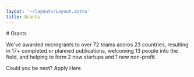 ```yaml
---
layout: '~/layouts/Layout.astro'
title: Grants
---
```



<PageIntro spacingBelow='large'>
# Grants

We've awarded microgrants to over 72 teams accros 23 countries, resulting in 17+ completed or planned publications,
welcoming 13 people into the field, and helping to form 2 new startups and 1 new non-profit.

<ButtonLinkSubtext>Could you be next?</ButtonLinkSubtext>
<ButtonLink url="#">Apply Here</ButtonLink>

</PageIntro>

<Grants />
